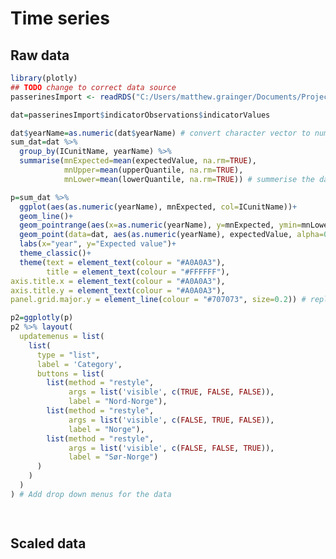 # Time series {#cross}

## Raw data

```r
library(plotly)
## TODO change to correct data source
passerinesImport <- readRDS("C:/Users/matthew.grainger/Documents/Projects_in_development/NIviz/data/passerinesImport.rds")

dat=passerinesImport$indicatorObservations$indicatorValues 

dat$yearName=as.numeric(dat$yearName) # convert character vector to numeric years
sum_dat=dat %>% 
  group_by(ICunitName, yearName) %>% 
  summarise(mnExpected=mean(expectedValue, na.rm=TRUE),
            mnUpper=mean(upperQuantile, na.rm=TRUE),
            mnLower=mean(lowerQuantile, na.rm=TRUE)) # summerise the data to mean values

p=sum_dat %>% 
  ggplot(aes(as.numeric(yearName), mnExpected, col=ICunitName))+
  geom_line()+
  geom_pointrange(aes(x=as.numeric(yearName), y=mnExpected, ymin=mnLower, ymax=mnUpper))+
  geom_point(data=dat, aes(as.numeric(yearName), expectedValue, alpha=0.2))+
  labs(x="year", y="Expected value")+
  theme_classic()+
  theme(text = element_text(colour = "#A0A0A3"), 
        title = element_text(colour = "#FFFFFF"), 
axis.title.x = element_text(colour = "#A0A0A3"), 
axis.title.y = element_text(colour = "#A0A0A3"), 
panel.grid.major.y = element_line(colour = "#707073", size=0.2)) # replace this with the correct theme

p2=ggplotly(p)
p2 %>% layout(
  updatemenus = list(
    list(
      type = "list",
      label = 'Category',
      buttons = list(
        list(method = "restyle",
             args = list('visible', c(TRUE, FALSE, FALSE)),
             label = "Nord-Norge"),
        list(method = "restyle",
             args = list('visible', c(FALSE, TRUE, FALSE)),
             label = "Norge"),
        list(method = "restyle",
             args = list('visible', c(FALSE, FALSE, TRUE)),
             label = "Sør-Norge")
      )
    )
  )
) # Add drop down menus for the data

  
```

## Scaled data

